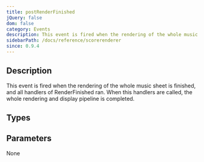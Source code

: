 ```yaml
---
title: postRenderFinished
jQuery: false
dom: false
category: Events
description: This event is fired when the rendering of the whole music sheet is finished, and all handlers of RenderFinished ran.
sidebarPath: /docs/reference/scorerenderer
since: 0.9.4
---
```


<SinceBadge since="0.9.4" />


## Description
This event is fired when the rendering of the whole music sheet is finished, and all handlers of RenderFinished ran. When this 
handlers are called, the whole rendering and display pipeline is completed. 

<EventDescription metadata={metadata} />

## Types

<TypeTable>
    <TypeRow type="js" name="function()" />    
    <TypeRow type="net" name="Action" />    
</TypeTable>

## Parameters
None
